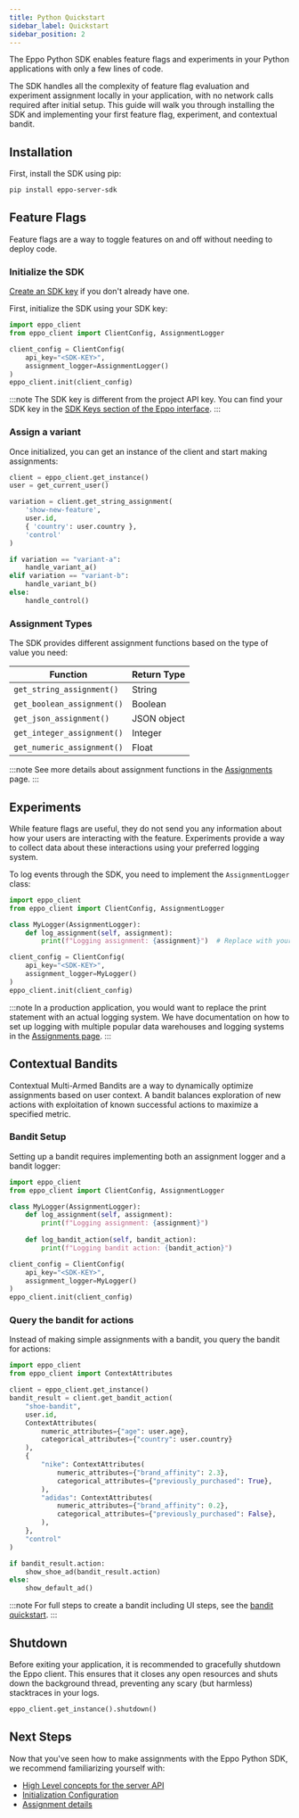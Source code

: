 ```yaml
---
title: Python Quickstart
sidebar_label: Quickstart
sidebar_position: 2
---
```



The Eppo Python SDK enables feature flags and experiments in your Python applications with only a few lines of code.

The SDK handles all the complexity of feature flag evaluation and experiment assignment locally in your application, with no network calls required after initial setup. This guide will walk you through installing the SDK and implementing your first feature flag, experiment, and contextual bandit.

## Installation

First, install the SDK using pip:

```bash
pip install eppo-server-sdk
```

## Feature Flags
Feature flags are a way to toggle features on and off without needing to deploy code.

### Initialize the SDK

[Create an SDK key](/sdks/sdk-keys) if you don't already have one. 

First, initialize the SDK using your SDK key:

```python
import eppo_client
from eppo_client import ClientConfig, AssignmentLogger

client_config = ClientConfig(
    api_key="<SDK-KEY>", 
    assignment_logger=AssignmentLogger()
)
eppo_client.init(client_config)
```

:::note
The SDK key is different from the project API key. You can find your SDK key in the [SDK Keys section of the Eppo interface](https://eppo.cloud/configuration/environments/keys).
:::

### Assign a variant

Once initialized, you can get an instance of the client and start making assignments:

```python
client = eppo_client.get_instance()
user = get_current_user()

variation = client.get_string_assignment(
    'show-new-feature', 
    user.id, 
    { 'country': user.country }, 
    'control'
)

if variation == "variant-a":
    handle_variant_a()
elif variation == "variant-b":
    handle_variant_b()
else:
    handle_control()
```

### Assignment Types

The SDK provides different assignment functions based on the type of value you need:

| Function | Return Type |
|----------|-------------|
| `get_string_assignment()` | String |
| `get_boolean_assignment()` | Boolean |
| `get_json_assignment()` | JSON object |
| `get_integer_assignment()` | Integer |
| `get_numeric_assignment()` | Float |

:::note
See more details about assignment functions in the [Assignments](/sdks/server-sdks/python/assignments) page.
:::

## Experiments

While feature flags are useful, they do not send you any information about how your users are interacting with the feature. Experiments provide a way to collect data about these interactions using your preferred logging system.

To log events through the SDK, you need to implement the `AssignmentLogger` class:

```python
import eppo_client
from eppo_client import ClientConfig, AssignmentLogger

class MyLogger(AssignmentLogger):
    def log_assignment(self, assignment):
        print(f"Logging assignment: {assignment}")  # Replace with your logging logic

client_config = ClientConfig(
    api_key="<SDK-KEY>",
    assignment_logger=MyLogger()
)
eppo_client.init(client_config)
```

:::note
In a production application, you would want to replace the print statement with an actual logging system. We have documentation on how to set up logging with multiple popular data warehouses and logging systems in the [Assignments page](/sdks/server-sdks/python/assignments/#logging-data-to-your-data-warehouse).
:::

## Contextual Bandits

Contextual Multi-Armed Bandits are a way to dynamically optimize assignments based on user context. A bandit balances exploration of new actions with exploitation of known successful actions to maximize a specified metric.

### Bandit Setup

Setting up a bandit requires implementing both an assignment logger and a bandit logger:

```python
import eppo_client
from eppo_client import ClientConfig, AssignmentLogger

class MyLogger(AssignmentLogger):
    def log_assignment(self, assignment):
        print(f"Logging assignment: {assignment}")
        
    def log_bandit_action(self, bandit_action):
        print(f"Logging bandit action: {bandit_action}")

client_config = ClientConfig(
    api_key="<SDK-KEY>",
    assignment_logger=MyLogger()
)
eppo_client.init(client_config)
```

### Query the bandit for actions

Instead of making simple assignments with a bandit, you query the bandit for actions:

```python
import eppo_client
from eppo_client import ContextAttributes

client = eppo_client.get_instance()
bandit_result = client.get_bandit_action(
    "shoe-bandit",
    user.id,
    ContextAttributes(
        numeric_attributes={"age": user.age},
        categorical_attributes={"country": user.country}
    ),
    {
        "nike": ContextAttributes(
            numeric_attributes={"brand_affinity": 2.3},
            categorical_attributes={"previously_purchased": True},
        ),
        "adidas": ContextAttributes(
            numeric_attributes={"brand_affinity": 0.2},
            categorical_attributes={"previously_purchased": False},
        ),
    },
    "control"
)

if bandit_result.action:
    show_shoe_ad(bandit_result.action)
else:
    show_default_ad()
```

:::note
For full steps to create a bandit including UI steps, see the [bandit quickstart](/bandit-quickstart).
:::

## Shutdown

Before exiting your application, it is recommended to gracefully shutdown the Eppo client. This ensures that it closes any open resources and shuts down the background thread, preventing any scary (but harmless) stacktraces in your logs.

```python
eppo_client.get_instance().shutdown()
```

## Next Steps

Now that you've seen how to make assignments with the Eppo Python SDK, we recommend familiarizing yourself with:

- [High Level concepts for the server API](/sdks/server-sdks)
- [Initialization Configuration](/sdks/server-sdks/python/initialization)
- [Assignment details](/sdks/server-sdks/python/assignments) 
